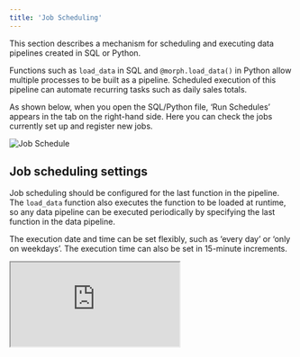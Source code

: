 ```yaml
---
title: 'Job Scheduling'
---
```


This section describes a mechanism for scheduling and executing data pipelines created in SQL or Python.

Functions such as `load_data` in SQL and `@morph.load_data()` in Python allow multiple processes to be built as a pipeline.
Scheduled execution of this pipeline can automate recurring tasks such as daily sales totals.

As shown below, when you open the SQL/Python file, ‘Run Schedules’ appears in the tab on the right-hand side.
Here you can check the jobs currently set up and register new jobs.

<img
    src="/assets/images/docs/workspace-job-schedule.png"
    alt="Job Schedule"
/>

## Job scheduling settings

Job scheduling should be configured for the last function in the pipeline.
The `load_data` function also executes the function to be loaded at runtime, so any data pipeline can be executed periodically by specifying the last function in the data pipeline.

The execution date and time can be set flexibly, such as ‘every day’ or ‘only on weekdays’. The execution time can also be set in 15-minute increments.

<iframe
    src="https://www.loom.com/embed/6460e39061be4df78ecffb5a56225951?sid=74b921ff-bb21-4d2e-8dd6-50cb872f2606"
    controls
    className="w-full aspect-video"
></iframe>